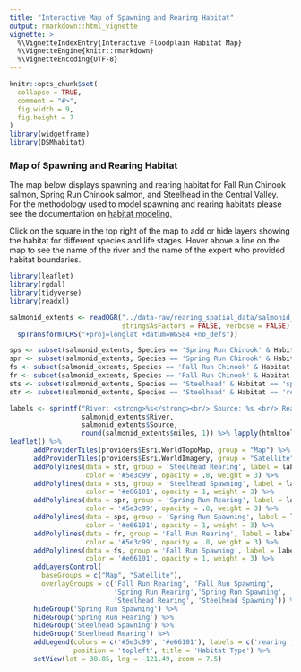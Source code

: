 ```yaml
---
title: "Interactive Map of Spawning and Rearing Habitat"
output: rmarkdown::html_vignette
vignette: >
  %\VignetteIndexEntry{Interactive Floodplain Habitat Map}
  %\VignetteEngine{knitr::rmarkdown}
  %\VignetteEncoding{UTF-8}
---
```

```r
knitr::opts_chunk$set(
  collapse = TRUE,
  comment = "#>", 
  fig.width = 9, 
  fig.height = 7
)
library(widgetframe)
library(DSMhabitat)
```

### Map of Spawning and Rearing Habitat

The map below displays spawning and rearing habitat for Fall Run Chinook salmon, Spring Run Chinook salmon, and Steelhead in the Central Valley. For the methodology used to model spawning and rearing habitats please see the documentation on [habitat modeling.](https://cvpia-osc.github.io/DSMhabitat/reference/habitat_data.html#modeling-details-for-streams) 

Click on the square in the top right of the map to add or hide layers showing the habitat for different species and life stages. Hover above a line on the map to see the name of the river and the name of the expert who provided habitat boundaries. 

```r
library(leaflet)
library(rgdal)
library(tidyverse)
library(readxl)

salmonid_extents <- readOGR("../data-raw/rearing_spatial_data/salmonid_habitat_extents/salmonid_habitat_extents.shp", 
                            stringsAsFactors = FALSE, verbose = FALSE) %>%
  spTransform(CRS("+proj=longlat +datum=WGS84 +no_defs"))

sps <- subset(salmonid_extents, Species == 'Spring Run Chinook' & Habitat == 'spawning')
spr <- subset(salmonid_extents, Species == 'Spring Run Chinook' & Habitat == 'rearing')
fs <- subset(salmonid_extents, Species == 'Fall Run Chinook' & Habitat == 'spawning')
fr <- subset(salmonid_extents, Species == 'Fall Run Chinook' & Habitat == 'rearing')
sts <- subset(salmonid_extents, Species == 'Steelhead' & Habitat == 'spawning')
str <- subset(salmonid_extents, Species == 'Steelhead' & Habitat == 'rearing')
```

```r
labels <- sprintf("River: <strong>%s</strong><br/> Source: %s <br/> Reach Length (mi): %s",
                  salmonid_extents$River, 
                  salmonid_extents$Source, 
                  round(salmonid_extents$miles, 1)) %>% lapply(htmltools::HTML)
leaflet() %>% 
      addProviderTiles(providers$Esri.WorldTopoMap, group = "Map") %>% 
      addProviderTiles(providers$Esri.WorldImagery, group = "Satellite") %>%
      addPolylines(data = str, group = 'Steelhead Rearing', label = labels,
                   color = '#5e3c99', opacity = .8, weight = 3) %>%
      addPolylines(data = sts, group = 'Steelhead Spawning', label = labels,
                   color = '#e66101', opacity = 1, weight = 3) %>%
      addPolylines(data = spr, group = 'Spring Run Rearing', label = labels,
                   color = '#5e3c99', opacity = .8, weight = 3) %>% 
      addPolylines(data = sps, group = 'Spring Run Spawning', label = labels,
                   color = '#e66101', opacity = 1, weight = 3) %>% 
      addPolylines(data = fr, group = 'Fall Run Rearing', label = labels,
                   color = '#5e3c99', opacity = .8, weight = 3) %>% 
      addPolylines(data = fs, group = 'Fall Run Spawning', label = labels,
                   color = '#e66101', opacity = 1, weight = 3) %>% 
      addLayersControl(
        baseGroups = c("Map", "Satellite"),
        overlayGroups = c('Fall Run Rearing', 'Fall Run Spawning', 
                          'Spring Run Rearing','Spring Run Spawning', 
                          'Steelhead Rearing', 'Steelhead Spawning')) %>% 
      hideGroup('Spring Run Spawning') %>%
      hideGroup('Spring Run Rearing') %>%
      hideGroup('Steelhead Spawning') %>%
      hideGroup('Steelhead Rearing') %>%
      addLegend(colors = c('#5e3c99', '#e66101'), labels = c('rearing', 'spawning'),
                position = 'topleft', title = 'Habitat Type') %>% 
      setView(lat = 38.85, lng = -121.49, zoom = 7.5)

```
